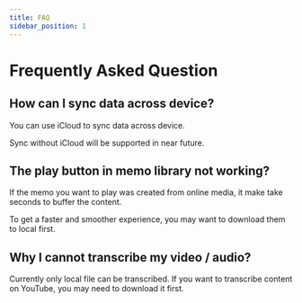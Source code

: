 ```yaml
---
title: FAQ
sidebar_position: 1
---
```



# Frequently Asked Question

## How can I sync data across device?

You can use iCloud to sync data across device.

Sync without iCloud will be supported in near future.

## The play button in memo library not working?

If the memo you want to play was created from online media, it make take seconds to buffer the content.

To get a faster and smoother experience, you may want to download them to local first.

## Why I cannot transcribe my video / audio?

Currently only local file can be transcribed. If you want to transcribe content on YouTube, you may need to download it first.
